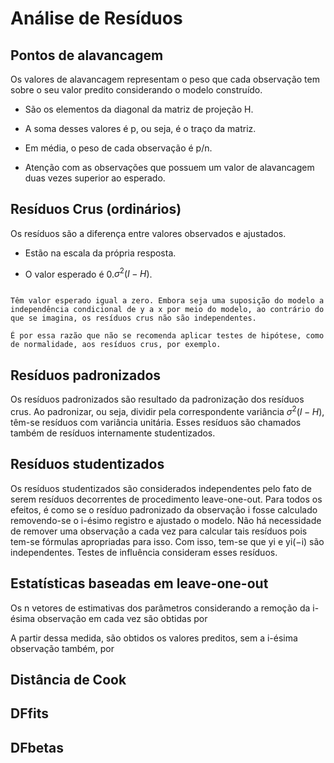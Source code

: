 # Análise de Resíduos


## Pontos de alavancagem

Os valores de alavancagem representam o peso que cada observação tem sobre o seu valor predito considerando o modelo construído. 

+ São os elementos da diagonal da matriz de projeção H. 

\begin{align*}
h_{i}&=H{ii} \\
h&=diag(H)=diag(X(X^\prime X)^{−1}X^\prime)
\end{align*}

+ A soma desses valores é p, ou seja, é o traço da matriz. 

+ Em média, o peso de cada observação é p/n. 

+ Atenção com as observações que possuem um valor de alavancagem duas vezes superior ao esperado.


## Resíduos Crus (ordinários)

Os resíduos são a diferença entre valores observados e ajustados. 

+ Estão na escala da própria resposta. 

+ O valor esperado é 0.$\sigma^2(I−H)$. 


```

Têm valor esperado igual a zero. Embora seja uma suposição do modelo a independência condicional de y a x por meio do modelo, ao contrário do que se imagina, os resíduos crus não são independentes. 

É por essa razão que não se recomenda aplicar testes de hipótese, como de normalidade, aos resíduos crus, por exemplo.

```

\begin{aligned}
\hat{e}_i &= y_i - \hat{y}_i\\
\hat{e} &= y - \hat{y}\\
\hat{e} &= y - X\hat{\beta}
\end{aligned}


## Resíduos padronizados

Os resíduos padronizados são resultado da padronização dos resíduos crus. Ao padronizar, ou seja, dividir pela correspondente variância $\sigma^2(I−H)$, têm-se resíduos com variância unitária. Esses resíduos são chamados também de resíduos internamente studentizados.

\begin{equation*}
\hat{r}_i = \dfrac{\hat{e}_i}{s(\hat{e}_i)} =
\dfrac{\hat{e}_i}{\hat{\sigma}\sqrt{1-h_{i}}}
\end{equation*}

## Resíduos studentizados

Os resíduos studentizados são considerados independentes pelo fato de serem resíduos decorrentes de procedimento leave-one-out. Para todos os efeitos, é como se o resíduo padronizado da observação i fosse calculado removendo-se o i-ésimo registro e ajustado o modelo. Não há necessidade de remover uma observação a cada vez para calcular tais resíduos pois tem-se fórmulas apropriadas para isso. Com isso, tem-se que yi e yi(−i) são independentes. Testes de influência consideram esses resíduos.

\begin{aligned}
\hat{t}_i &= \dfrac{\hat{e}_i}{s(\hat{e}_i)} =
\dfrac{\hat{e}_i}{\hat{\sigma}_{-i}\sqrt{1-h_{i}}} =
\hat{r}_i\left(\frac{n-p-1}{n-p-\hat{r}_i^2} \right)^{1/2}\\
\hat{\sigma}_{-i}^2 &=
\dfrac{(n-p)\hat{\sigma}^2-\frac{\hat{e}_i^2}{1-h_{i}}}{(n-1)-p}
\end{aligned}

## Estatísticas baseadas em leave-one-out

Os n vetores de estimativas dos parâmetros considerando a remoção da i-ésima observação em cada vez são obtidas por

\begin{aligned}
\hat{beta}_{(-i)} = \hat{\beta}-\hat{e}_i\frac{(X^\top X)^{-1} x_{i}}{1-h_{i}}.
\end{aligned}

A partir dessa medida, são obtidos os valores preditos, sem a i-ésima observação também, por

\begin{aligned}
\hat{y}_{(-i)} = x_i^\top\hat{\beta}_{(-i)}.
\end{aligned}

## Distância de Cook

\begin{aligned}
D_i &= \frac{(\hat{\beta}_{(-i)}-\hat{\beta})^\top (X^\top X)
(\hat{\beta}_{(-i)}-\hat{\beta})}{p\hat{\sigma}^2}\\ 
 &= \dfrac{(\hat{y}-\hat{y}_{i(-i)})^\top
(\hat{y}-\hat{y}_{i(-i)})}{p\hat{\sigma}^2} \\
 &= \dfrac{1}{p}\cdot\dfrac{h_i}{(1-h_i)}
 \cdot\dfrac{\hat{e}_i^2}{\hat{\sigma}^2(1-h_i)}\\
 &= \dfrac{1}{p}\cdot\dfrac{h_i}{(1-h_i)}\cdot r_i^2
\end{aligned}

## DFfits


\begin{equation*}
dffits_i =
\dfrac{\hat{y}_i-\hat{y}_{i(-i))}}{\hat{\sigma}_{-i}\sqrt{h_i}} =
\hat{t}_i\left( \dfrac{h_i}{1-h_i} \right )^{1/2}

\end{equation*}

## DFbetas

\begin{aligned}
dbetas_i &=
\dfrac{\hat{\beta}- \hat{\beta}_{(-i)}}{\hat{\sigma}_{(-i)} \sqrt{\text{diag}((X^\top X)^{-1})}}
\end{aligned}



